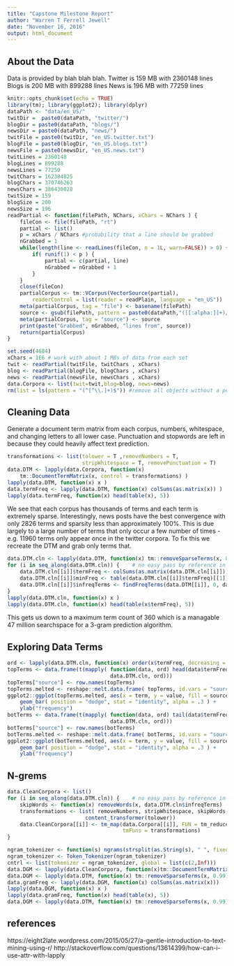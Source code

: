 ```yaml
---
title: "Capstone Milestone Report"
author: "Warren T Ferrell Jewell"
date: "November 16, 2016"
output: html_document
---
```


## About the Data
Data is provided by blah blah blah.
Twitter is 159 MB with 2360148 lines
Blogs is   200 MB with 899288 lines
News is    196 MB with 77259 lines


```r
knitr::opts_chunk$set(echo = TRUE)
library(tm); library(ggplot2); library(dplyr)
dataPath <- "data/en_US/"
twitDir =  paste0(dataPath, "twitter/")
blogDir = paste0(dataPath, "blogs/")
newsDir = paste0(dataPath, "news/")
twitFile = paste0(twitDir, "en_US.twitter.txt")
blogFile = paste0(blogDir, "en_US.blogs.txt")
newsFile = paste0(newsDir, "en_US.news.txt")
twitLines = 2360148
blogLines = 899288
newsLines = 77259
twitChars = 162384825
blogChars = 370746263
newsChars = 386430028
twitSize = 159
blogSize = 200
newsSize = 196
readPartial <- function(filePath, NChars, xChars = NChars ) {
    fileCon <- file(filePath, "rt")
    partial <- list()
    p = xChars / NChars #probability that a line should be grabbed
    nGrabbed = 1
    while(length(line <- readLines(fileCon, n = 1L, warn=FALSE)) > 0) {
        if( runif(1) < p ) {
            partial <- c(partial, line) 
            nGrabbed = nGrabbed + 1
        }
    }
    close(fileCon)
    partialCorpus <- tm::VCorpus(VectorSource(partial),
        readerControl = list(reader = readPlain, language = "en_US"))
    meta(partialCorpus, tag = "file") <- basename(filePath)
    source <- gsub(filePath, pattern = paste0(dataPath,"([[:alpha:]]+)/.*"), replace = "\\1")
    meta(partialCorpus, tag = "source") <- source
    print(paste("Grabbed", nGrabbed, "lines from", source))
    return(partialCorpus)
}
```


```r
set.seed(4684)
xChars = 1E6 # work with about 1 MBs of data from each set
twit <- readPartial(twitFile, twitChars , xChars)  
blog <- readPartial(blogFile, blogChars , xChars)
news <- readPartial(newsFile, newsChars , xChars)
data.Corpora <- list(twit=twit,blog=blog, news=news)
rm(list = ls(pattern = "(^[^\\.]+)$")) #remove all objects without a period

```

## Cleaning Data
Generate a document term matrix from each corpus, numbers, whitespace, and 
changing letters to all lower case. Punctuation and stopwords are left in because
they could heavily affect text prediction.

```r
transformations <- list(tolower = T ,removeNumbers = T, 
                        stripWhitespace = T, removePunctuation = T)
data.DTM <- lapply(data.Corpora, function(x)
    tm::DocumentTermMatrix(x, control = transformations) )
lapply(data.DTM, function(x) x )
data.termFreq <- lapply(data.DTM, function(x) colSums(as.matrix(x)) )
lapply(data.termFreq, function(x) head(table(x), 5))
```

We see that each corpus has thousands of terms and each term is extremely sparse.
Interestingly, news posts have the best convergence with only 2826 terms and 
sparsity less than approximately 100%. This is due largely to a large number of 
terms that only occur a few number of times - e.g. 11960 terms only appear once 
in the twitter corpora. To fix this we recreate the DTM and grab only terms that. 

```r
data.DTM.cln <- lapply(data.DTM, function(x) tm::removeSparseTerms(x, 0.99))
for (i in seq_along(data.DTM.cln)) {    # no easy pass by reference in R
    data.DTM.cln[[i]]$termFreq <- colSums(as.matrix(data.DTM.cln[[i]]))     
    data.DTM.cln[[i]]$minFreq <- table(data.DTM.cln[[i]]$termFreq)[[1]] - 1
    data.DTM.cln[[i]]$infreqTerms <- findFreqTerms(data.DTM[[i]], 0, data.DTM.cln[[i]]$minFreq) 
}
lapply(data.DTM.cln, function(x) x )
lapply(data.DTM.cln, function(x) head(table(x$termFreq), 5))

```

This gets us down to a maximum term count of 360 which is a 
managable 47 million searchspace for a 3-gram prediction algorithm.

## Exploring Data Terms

```r
ord <- lapply(data.DTM.cln, function(x) order(x$termFreq, decreasing = TRUE))
topTerms <- data.frame(t(mapply( function(data, ord) head(data$termFreq[ord], n=10L),
                                 data.DTM.cln, ord)))
topTerms["source"] <- row.names(topTerms)
topTerms.melted <- reshape::melt.data.frame( topTerms, id.vars = "source", value_name = "freq", variable_name = "term")
ggplot2::ggplot(topTerms.melted, aes(x = term, y = value, fill = source)) + 
    geom_bar( position = "dodge", stat = "identity", alpha = .3 ) +
    ylab("frequency")
botTerms <- data.frame(t(mapply( function(data, ord) tail(data$termFreq[ord], n=10L),
                                 data.DTM.cln, ord)))
botTerms["source"] <- row.names(botTerms)
botTerms.melted <- reshape::melt.data.frame( botTerms, id.vars = "source", value_name = "freq", variable_name = "term")
ggplot2::ggplot(botTerms.melted, aes(x = term, y = value, fill = source)) + 
    geom_bar( position = "dodge", stat = "identity", alpha = .3 ) +
    ylab("frequency")

```

## N-grems
```r
data.CleanCorpora <- list()
for (i in seq_along(data.DTM.cln)) {    # no easy pass by reference in R
    skipWords <- function(x) removeWords(x, data.DTM.cln$infreqTerms) 
    transformations <- list( removeNumbers, stripWhitespace, skipWords,
                         content_transformer(tolower))
    data.CleanCorpora[[i]] <- tm_map(data.Corpora[[i]], FUN = tm_reduce,
                                     tmFuns = transformations)
}

ngram_tokenizer <- function(s) ngrams(strsplit(as.String(s), " ", fixed = TRUE)[[1]], 3L)
ngram_tokenizer <- Token_Tokenizer(ngram_tokenizer)
cntrl <- list(tokenizer = ngram_tokenizer, global = list(c(2,Inf)))
data.DGM <- lapply(data.CleanCorpora, function(x)tm::DocumentTermMatrix(x, cntrl))
data.DGM <- lapply(data.DTM, function(x) tm::removeSparseTerms(x, 0.99))
data.gramFreq <- lapply(data.DGM, function(x) colSums(as.matrix(x)))     
lapply(data.DGM, function(x) x )
lapply(data.gramFreq, function(x) head(table(x), 5))
data.DGM <- lapply(data.DTM, function(x) tm::removeSparseTerms(x, 0.99))

```



## references
https://eight2late.wordpress.com/2015/05/27/a-gentle-introduction-to-text-mining-using-r/
http://stackoverflow.com/questions/13614399/how-can-i-use-attr-with-lapply
